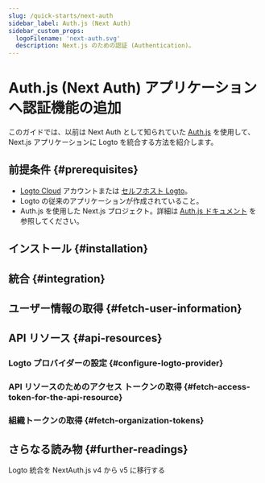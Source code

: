```yaml
---
slug: /quick-starts/next-auth
sidebar_label: Auth.js (Next Auth)
sidebar_custom_props:
  logoFilename: 'next-auth.svg'
  description: Next.js のための認証 (Authentication)。
---
```




# Auth.js (Next Auth) アプリケーションへ認証機能の追加

このガイドでは、以前は Next Auth として知られていた [Auth.js](https://authjs.dev/) を使用して、Next.js アプリケーションに Logto を統合する方法を紹介します。

<GuideTip />

## 前提条件 \{#prerequisites}

- [Logto Cloud](https://cloud.logto.io) アカウントまたは [セルフホスト Logto](/introduction/set-up-logto-oss)。
- Logto の従来のアプリケーションが作成されていること。
- Auth.js を使用した Next.js プロジェクト。詳細は [Auth.js ドキュメント](https://authjs.dev/getting-started/installation) を参照してください。

## インストール \{#installation}

<Installation />

## 統合 \{#integration}

<Integration />

## ユーザー情報の取得 \{#fetch-user-information}

<GetUserInformation />

## API リソース \{#api-resources}

<ApiResourcesDescription />

### Logto プロバイダーの設定 \{#configure-logto-provider}

<ConfigApiResources />

### API リソースのためのアクセス トークンの取得 \{#fetch-access-token-for-the-api-resource}

<FetchAccessTokenForApiResources />

### 組織トークンの取得 \{#fetch-organization-tokens}

<FetchOrganizationTokenForUser />

## さらなる読み物 \{#further-readings}

<FurtherReadings />

<Url href="https://blog.logto.io/next-auth-v5">Logto 統合を NextAuth.js v4 から v5 に移行する</Url>

